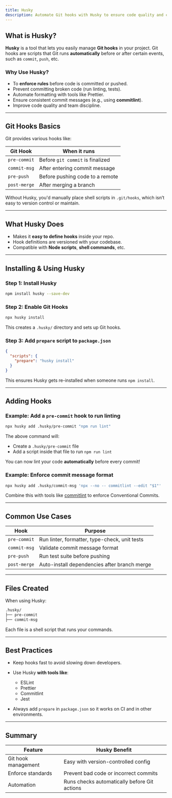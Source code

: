 ```yaml
---
title: Husky
description: Automate Git hooks with Husky to ensure code quality and consistency.
---
```


## What is Husky?

**Husky** is a tool that lets you easily manage **Git hooks** in your project. Git hooks are scripts that Git runs **automatically** before or after certain events, such as `commit`, `push`, etc.

### Why Use Husky?

- To **enforce rules** before code is committed or pushed.
- Prevent committing broken code (run linting, tests).
- Automate formatting with tools like Prettier.
- Ensure consistent commit messages (e.g., using **commitlint**).
- Improve code quality and team discipline.

---

## Git Hooks Basics

Git provides various hooks like:

| Git Hook     | When it runs                     |
| ------------ | -------------------------------- |
| `pre-commit` | Before `git commit` is finalized |
| `commit-msg` | After entering commit message    |
| `pre-push`   | Before pushing code to a remote  |
| `post-merge` | After merging a branch           |

Without Husky, you'd manually place shell scripts in `.git/hooks`, which isn’t easy to version control or maintain.

---

## What Husky Does

- Makes it **easy to define hooks** inside your repo.
- Hook definitions are versioned with your codebase.
- Compatible with **Node scripts**, **shell commands**, etc.

---

## Installing & Using Husky

### Step 1: Install Husky

```bash
npm install husky --save-dev
```

### Step 2: Enable Git Hooks

```bash
npx husky install
```

This creates a `.husky/` directory and sets up Git hooks.

### Step 3: Add `prepare` script to `package.json`

```json
{
  "scripts": {
    "prepare": "husky install"
  }
}
```

This ensures Husky gets re-installed when someone runs `npm install`.

---

## Adding Hooks

### Example: Add a `pre-commit` hook to run linting

```bash
npx husky add .husky/pre-commit "npm run lint"
```

The above command will:

- Create a `.husky/pre-commit` file
- Add a script inside that file to run `npm run lint`

You can now lint your code **automatically** before every commit!

### Example: Enforce commit message format

```bash
npx husky add .husky/commit-msg 'npx --no -- commitlint --edit "$1"'
```

Combine this with tools like [commitlint](https://commitlint.js.org/) to enforce Conventional Commits.

---

## Common Use Cases

| Hook         | Purpose                                       |
| ------------ | --------------------------------------------- |
| `pre-commit` | Run linter, formatter, type-check, unit tests |
| `commit-msg` | Validate commit message format                |
| `pre-push`   | Run test suite before pushing                 |
| `post-merge` | Auto-install dependencies after branch merge  |

---

## Files Created

When using Husky:

```txt
.husky/
├── pre-commit
├── commit-msg
```

Each file is a shell script that runs your commands.

---

## Best Practices

- Keep hooks fast to avoid slowing down developers.
- Use Husky **with tools like**:

  - ESLint
  - Prettier
  - Commitlint
  - Jest

- Always add `prepare` in `package.json` so it works on CI and in other environments.

---

## Summary

| Feature             | Husky Benefit                                |
| ------------------- | -------------------------------------------- |
| Git hook management | Easy with version-controlled config          |
| Enforce standards   | Prevent bad code or incorrect commits        |
| Automation          | Runs checks automatically before Git actions |
